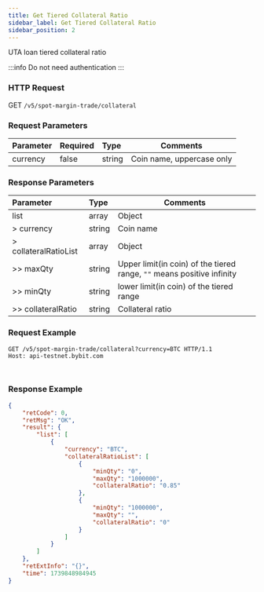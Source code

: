 ```yaml
---
title: Get Tiered Collateral Ratio
sidebar_label: Get Tiered Collateral Ratio
sidebar_position: 2
---
```

UTA loan tiered collateral ratio

:::info
Do not need authentication
:::

### HTTP Request
GET `/v5/spot-margin-trade/collateral`

### Request Parameters
| Parameter | Required | Type | Comments|
|:----- |:-------|:-----|------ |
|currency|false|string|Coin name, uppercase only |

### Response Parameters
| Parameter | Type | Comments|
|:----- |:-----|----- |
|list|array|Object|
|> currency|string |Coin name |
|> collateralRatioList|array |Object |
|>> maxQty|string |Upper limit(in coin) of the tiered range, `""` means positive infinity|
|>> minQty|string |lower limit(in coin) of the tiered range|
|>> collateralRatio|string |Collateral ratio|

### Request Example

<Tabs groupId="programming-languages">
<TabItem value="http" label="HTTP">

```http
GET /v5/spot-margin-trade/collateral?currency=BTC HTTP/1.1
Host: api-testnet.bybit.com
```

</TabItem>
<TabItem value="python" label="Python">

```python

```

</TabItem>

<TabItem value="Node" label="Node.js">

```n4js

```

</TabItem>
</Tabs>

### Response Example

```json
{
    "retCode": 0,
    "retMsg": "OK",
    "result": {
        "list": [
            {
                "currency": "BTC",
                "collateralRatioList": [
                    {
                        "minQty": "0",
                        "maxQty": "1000000",
                        "collateralRatio": "0.85"
                    },
                    {
                        "minQty": "1000000",
                        "maxQty": "",
                        "collateralRatio": "0"
                    }
                ]
            }
        ]
    },
    "retExtInfo": "{}",
    "time": 1739848984945
}
```

